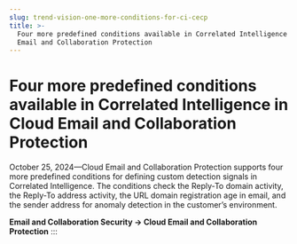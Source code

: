 ```yaml
---
slug: trend-vision-one-more-conditions-for-ci-cecp
title: >-
  Four more predefined conditions available in Correlated Intelligence in Cloud
  Email and Collaboration Protection
---
```

# Four more predefined conditions available in Correlated Intelligence in Cloud Email and Collaboration Protection

October 25, 2024—Cloud Email and Collaboration Protection supports four more predefined conditions for defining custom detection signals in Correlated Intelligence. The conditions check the Reply-To domain activity, the Reply-To address activity, the URL domain registration age in email, and the sender address for anomaly detection in the customer’s environment.

**Email and Collaboration Security → Cloud Email and Collaboration Protection**
:::
